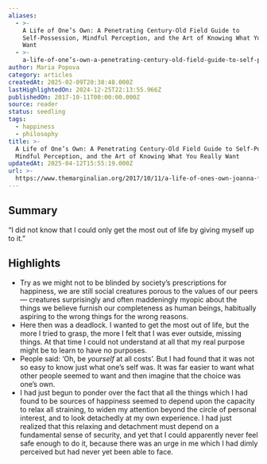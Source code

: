 ```yaml
---
aliases:
  - >-
    A Life of One’s Own: A Penetrating Century-Old Field Guide to
    Self-Possession, Mindful Perception, and the Art of Knowing What You Really
    Want
  - >-
    a-life-of-one’s-own-a-penetrating-century-old-field-guide-to-self-possession-mindful-perception-and-the-art-of-knowing-what-you-really-want
author: Maria Popova
category: articles
createdAt: 2025-02-09T20:38:48.000Z
lastHighlightedOn: 2024-12-25T22:13:55.966Z
publishedOn: 2017-10-11T00:00:00.000Z
source: reader
status: seedling
tags:
  - happiness
  - philosophy
title: >-
  A Life of One’s Own: A Penetrating Century-Old Field Guide to Self-Possession,
  Mindful Perception, and the Art of Knowing What You Really Want
updatedAt: 2025-04-12T15:55:19.000Z
url: >-
  https://www.themarginalian.org/2017/10/11/a-life-of-ones-own-joanna-field-marion-milner/
---
```

## Summary

“I did not know that I could only get the most out of life by giving myself up to it.”

## Highlights

- Try as we might not to be blinded by society’s prescriptions for happiness, we are still social creatures porous to the values of our peers — creatures surprisingly and often maddeningly myopic about the things we believe furnish our completeness as human beings, habitually aspiring to the wrong things for the wrong reasons.
- Here then was a deadlock. I wanted to get the most out of life, but the more I tried to grasp, the more I felt that I was ever outside, missing things. At that time I could not understand at all that my real purpose might be to learn to have no purposes.
- People said: ‘Oh, be _yourself_ at all costs’. But I had found that it was not so easy to know just what one’s self was. It was far easier to want what other people seemed to want and then imagine that the choice was one’s own.
- I had just begun to ponder over the fact that all the things which I had found to be sources of happiness seemed to depend upon the capacity to relax all straining, to widen my attention beyond the circle of personal interest, and to look detachedly at my own experience. I had just realized that this relaxing and detachment must depend on a fundamental sense of security, and yet that I could apparently never feel safe enough to do it, because there was an urge in me which I had dimly perceived but had never yet been able to face.
